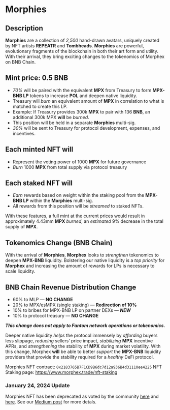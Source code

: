 # Morphies

## Description

**Morphies** are a collection of *2,500* hand-drawn avatars, uniquely created by NFT artists **REPEATR** and **Tombheads**. **Morphies** are powerful, evolutionary fragments of the blockchain in both their art form and utility. With their arrival, they bring exciting changes to the tokenomics of Morphex on BNB Chain.

## Mint price: 0.5 BNB

- *70%* will be paired with the equivalent **MPX** from Treasury to form **MPX-BNB LP** tokens to increase **POL** and deepen native liquidity.
- Treasury will *burn* an equivalent amount of **MPX** in correlation to what is matched to create this LP.
- Example: If Treasury provides 300k **MPX** to pair with 136 **BNB**, an additional 300k MPX **will** be *burned*.
- This position will be held in a separate **Morphies** multi-sig.
- *30%* will be sent to Treasury for protocol development, expenses, and incentives.

## Each minted NFT will

- Represent the voting power of 1000 **MPX** for future governance
- *Burn* 1000 **MPX** from total supply via protocol treasury

## Each staked NFT will

- *Earn* rewards based on weight within the staking pool from the **MPX-BNB LP** within the **Morphies** multi-sig.
- All rewards from this position will be *streamed* to staked NFTs.

With these features, a full mint at the current prices would result in approximately 4.43mm **MPX** *burned*, an *estimated* 9% decrease in the total supply of **MPX**.

## Tokenomics Change (BNB Chain)

With the arrival of **Morphies**, **Morphex** looks to *strengthen* tokenomics to deepen **MPX-BNB** liquidity. Bolstering our native liquidity is a *top priority* for **Morphex** and increasing the amount of rewards for LPs is necessary to scale liquidity.

## BNB Chain Revenue Distribution Change

- 60% to MLP — **NO CHANGE**
- 20% to MPX/esMPX (single staking) — **Redirection of 10%**
- 10% to bribes for MPX-BNB LP on partner DEXs — ***NEW***
- 10% to protocol treasury — **NO CHANGE**

**_This change does not apply to Fantom network operations or tokenomics._**

Deeper native liquidity *helps* the protocol immensely by *affording* buyers less slippage, *reducing* sellers’ price impact, *stabilizing* **MPX** incentive APRs, and *strengthening* the stability of **MPX** during market volatility. With this change, Morphex **will** be able to better *support* the **MPX-BNB** liquidity providers that provide the stability required for a *healthy* DeFi protocol.

Morphies NFT contract: `0x2183765B7F1CD9B6dc7d12a936B4d31110ee4225`
NFT Staking page: https://www.morphex.trade/nft-staking

### January 24, 2024 Update

Morphies NFT has been deprecated as voted by the community [here](https://snapshot.org/#/morphexbmx.eth/proposal/0xea1a6f37beb80e318f878e943beb3ef4da4f3d31443765fcf5e536db8259761e) and [here](https://snapshot.org/#/morphexbmx.eth/proposal/0x0e27e148f1486dbca589801eaa3236deba801c691ab86fd72f0cda1d73cb73c6). See our [Medium post](https://morphex.medium.com/morphex-restructuring-proposal-for-fantom-and-bnb-chain-operations-711c2ba146d7) for more detals.
